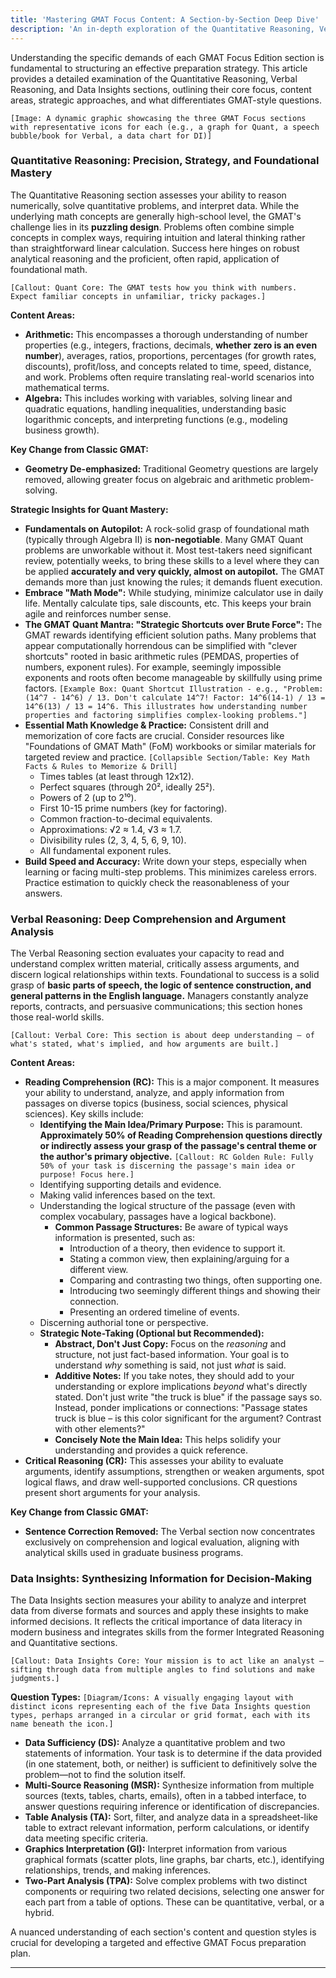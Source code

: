 ```yaml
---
title: 'Mastering GMAT Focus Content: A Section-by-Section Deep Dive'
description: 'An in-depth exploration of the Quantitative Reasoning, Verbal Reasoning, and Data Insights sections of the GMAT Focus Edition, detailing content areas, question types, and key strategies.'
---
```


Understanding the specific demands of each GMAT Focus Edition section is fundamental to structuring an effective preparation strategy. This article provides a detailed examination of the Quantitative Reasoning, Verbal Reasoning, and Data Insights sections, outlining their core focus, content areas, strategic approaches, and what differentiates GMAT-style questions.

`[Image: A dynamic graphic showcasing the three GMAT Focus sections with representative icons for each (e.g., a graph for Quant, a speech bubble/book for Verbal, a data chart for DI)]`

### Quantitative Reasoning: Precision, Strategy, and Foundational Mastery

The Quantitative Reasoning section assesses your ability to reason numerically, solve quantitative problems, and interpret data. While the underlying math concepts are generally high-school level, the GMAT's challenge lies in its **puzzling design**. Problems often combine simple concepts in complex ways, requiring intuition and lateral thinking rather than straightforward linear calculation. Success here hinges on robust analytical reasoning and the proficient, often rapid, application of foundational math.

`[Callout: Quant Core: The GMAT tests how you think with numbers. Expect familiar concepts in unfamiliar, tricky packages.]`

**Content Areas:**

* **Arithmetic:** This encompasses a thorough understanding of number properties (e.g., integers, fractions, decimals, **whether zero is an even number**), averages, ratios, proportions, percentages (for growth rates, discounts), profit/loss, and concepts related to time, speed, distance, and work. Problems often require translating real-world scenarios into mathematical terms.
* **Algebra:** This includes working with variables, solving linear and quadratic equations, handling inequalities, understanding basic logarithmic concepts, and interpreting functions (e.g., modeling business growth).

**Key Change from Classic GMAT:**
* **Geometry De-emphasized:** Traditional Geometry questions are largely removed, allowing greater focus on algebraic and arithmetic problem-solving.

**Strategic Insights for Quant Mastery:**

* **Fundamentals on Autopilot:** A rock-solid grasp of foundational math (typically through Algebra II) is **non-negotiable**. Many GMAT Quant problems are unworkable without it. Most test-takers need significant review, potentially weeks, to bring these skills to a level where they can be applied **accurately and very quickly, almost on autopilot.** The GMAT demands more than just knowing the rules; it demands fluent execution.
* **Embrace "Math Mode":** While studying, minimize calculator use in daily life. Mentally calculate tips, sale discounts, etc. This keeps your brain agile and reinforces number sense.
* **The GMAT Quant Mantra: "Strategic Shortcuts over Brute Force":** The GMAT rewards identifying efficient solution paths. Many problems that appear computationally horrendous can be simplified with "clever shortcuts" rooted in basic arithmetic rules (PEMDAS, properties of numbers, exponent rules). For example, seemingly impossible exponents and roots often become manageable by skillfully using prime factors.
    `[Example Box: Quant Shortcut Illustration - e.g., "Problem: (14^7 - 14^6) / 13. Don't calculate 14^7! Factor: 14^6(14-1) / 13 = 14^6(13) / 13 = 14^6. This illustrates how understanding number properties and factoring simplifies complex-looking problems."]`
* **Essential Math Knowledge & Practice:** Consistent drill and memorization of core facts are crucial. Consider resources like "Foundations of GMAT Math" (FoM) workbooks or similar materials for targeted review and practice.
    `[Collapsible Section/Table: Key Math Facts & Rules to Memorize & Drill]`
    * Times tables (at least through 12x12).
    * Perfect squares (through 20², ideally 25²).
    * Powers of 2 (up to 2¹⁰).
    * First 10-15 prime numbers (key for factoring).
    * Common fraction-to-decimal equivalents.
    * Approximations: √2 ≈ 1.4, √3 ≈ 1.7.
    * Divisibility rules (2, 3, 4, 5, 6, 9, 10).
    * All fundamental exponent rules.
* **Build Speed and Accuracy:** Write down your steps, especially when learning or facing multi-step problems. This minimizes careless errors. Practice estimation to quickly check the reasonableness of your answers.

### Verbal Reasoning: Deep Comprehension and Argument Analysis

The Verbal Reasoning section evaluates your capacity to read and understand complex written material, critically assess arguments, and discern logical relationships within texts. Foundational to success is a solid grasp of **basic parts of speech, the logic of sentence construction, and general patterns in the English language.** Managers constantly analyze reports, contracts, and persuasive communications; this section hones those real-world skills.

`[Callout: Verbal Core: This section is about deep understanding – of what's stated, what's implied, and how arguments are built.]`

**Content Areas:**

* **Reading Comprehension (RC):** This is a major component. It measures your ability to understand, analyze, and apply information from passages on diverse topics (business, social sciences, physical sciences). Key skills include:
    * **Identifying the Main Idea/Primary Purpose:** This is paramount. **Approximately 50% of Reading Comprehension questions directly or indirectly assess your grasp of the passage's central theme or the author's primary objective.**
        `[Callout: RC Golden Rule: Fully 50% of your task is discerning the passage's main idea or purpose! Focus here.]`
    * Identifying supporting details and evidence.
    * Making valid inferences based on the text.
    * Understanding the logical structure of the passage (even with complex vocabulary, passages have a logical backbone).
        * **Common Passage Structures:** Be aware of typical ways information is presented, such as:
            * Introduction of a theory, then evidence to support it.
            * Stating a common view, then explaining/arguing for a different view.
            * Comparing and contrasting two things, often supporting one.
            * Introducing two seemingly different things and showing their connection.
            * Presenting an ordered timeline of events.
    * Discerning authorial tone or perspective.
    * **Strategic Note-Taking (Optional but Recommended):**
        * **Abstract, Don't Just Copy:** Focus on the *reasoning* and structure, not just fact-based information. Your goal is to understand *why* something is said, not just *what* is said.
        * **Additive Notes:** If you take notes, they should add to your understanding or explore implications *beyond* what's directly stated. Don't just write "the truck is blue" if the passage says so. Instead, ponder implications or connections: "Passage states truck is blue – is this color significant for the argument? Contrast with other elements?"
        * **Concisely Note the Main Idea:** This helps solidify your understanding and provides a quick reference.
* **Critical Reasoning (CR):** This assesses your ability to evaluate arguments, identify assumptions, strengthen or weaken arguments, spot logical flaws, and draw well-supported conclusions. CR questions present short arguments for your analysis.

**Key Change from Classic GMAT:**
* **Sentence Correction Removed:** The Verbal section now concentrates exclusively on comprehension and logical evaluation, aligning with analytical skills used in graduate business programs.

### Data Insights: Synthesizing Information for Decision-Making

The Data Insights section measures your ability to analyze and interpret data from diverse formats and sources and apply these insights to make informed decisions. It reflects the critical importance of data literacy in modern business and integrates skills from the former Integrated Reasoning and Quantitative sections.

`[Callout: Data Insights Core: Your mission is to act like an analyst – sifting through data from multiple angles to find solutions and make judgments.]`

**Question Types:**
`[Diagram/Icons: A visually engaging layout with distinct icons representing each of the five Data Insights question types, perhaps arranged in a circular or grid format, each with its name beneath the icon.]`

* **Data Sufficiency (DS):** Analyze a quantitative problem and two statements of information. Your task is to determine if the data provided (in one statement, both, or neither) is sufficient to definitively solve the problem—not to find the solution itself.
* **Multi-Source Reasoning (MSR):** Synthesize information from multiple sources (texts, tables, charts, emails), often in a tabbed interface, to answer questions requiring inference or identification of discrepancies.
* **Table Analysis (TA):** Sort, filter, and analyze data in a spreadsheet-like table to extract relevant information, perform calculations, or identify data meeting specific criteria.
* **Graphics Interpretation (GI):** Interpret information from various graphical formats (scatter plots, line graphs, bar charts, etc.), identifying relationships, trends, and making inferences.
* **Two-Part Analysis (TPA):** Solve complex problems with two distinct components or requiring two related decisions, selecting one answer for each part from a table of options. These can be quantitative, verbal, or a hybrid.

A nuanced understanding of each section's content and question styles is crucial for developing a targeted and effective GMAT Focus preparation plan.

---
